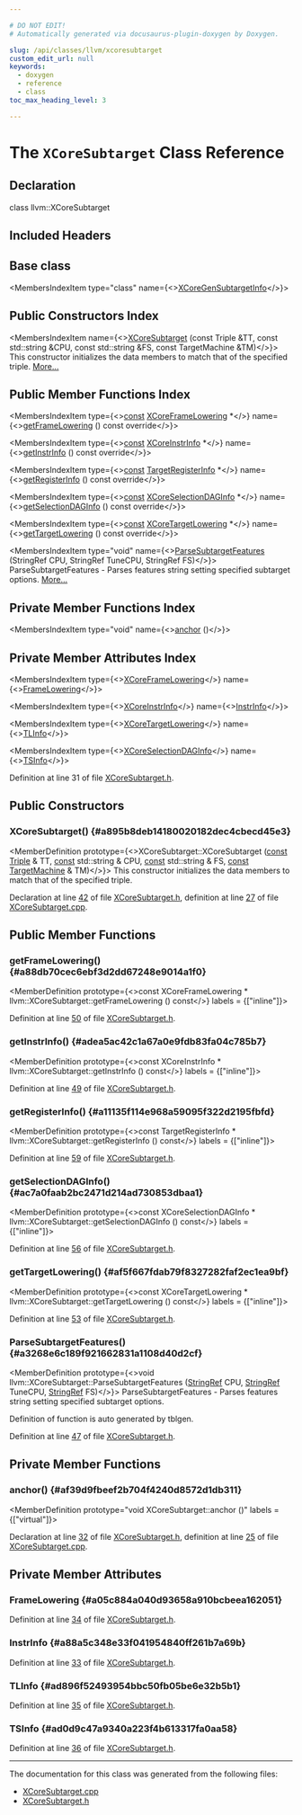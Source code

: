 ```yaml
---

# DO NOT EDIT!
# Automatically generated via docusaurus-plugin-doxygen by Doxygen.

slug: /api/classes/llvm/xcoresubtarget
custom_edit_url: null
keywords:
  - doxygen
  - reference
  - class
toc_max_heading_level: 3

---
```





# The `XCoreSubtarget` Class Reference

<DoxygenPage pluginConfig={pluginConfig}>



## Declaration

<CodeBlock>class llvm::XCoreSubtarget</CodeBlock>

## Included Headers

<IncludesList>
<IncludesListItem
  filePath="Target/XCore/XCoreSubtarget.h"
  permalink="/docs/api/files/lib/lib/target/lib/target/xcore/xcoresubtarget-h"
  isLocal="true" />
</IncludesList>

## Base class

<MembersIndex>

<MembersIndexItem
  type="class"
  name={<><a href="/docs/api/classes/xcoregensubtargetinfo">XCoreGenSubtargetInfo</a></>}>
</MembersIndexItem>

</MembersIndex>

## Public Constructors Index

<MembersIndex>

<MembersIndexItem
  name={<><a href="#a895b8deb14180020182dec4cbecd45e3">XCoreSubtarget</a> (const Triple &amp;TT, const std::string &amp;CPU, const std::string &amp;FS, const TargetMachine &amp;TM)</>}>
This constructor initializes the data members to match that of the specified triple. <a href="#a895b8deb14180020182dec4cbecd45e3">More...</a>
</MembersIndexItem>

</MembersIndex>

## Public Member Functions Index

<MembersIndex>

<MembersIndexItem
  type={<><a href="/docs/api/files/lib/lib/target/lib/target/aarch64/aarch64promoteconstant-cpp/#a90f8350fecae261c25be85d38b451bff">const</a> <a href="/docs/api/classes/llvm/xcoreframelowering">XCoreFrameLowering</a> &#42;</>}
  name={<><a href="#a88db70cec6ebf3d2dd67248e9014a1f0">getFrameLowering</a> () const override</>}>
</MembersIndexItem>

<MembersIndexItem
  type={<><a href="/docs/api/files/lib/lib/target/lib/target/aarch64/aarch64promoteconstant-cpp/#a90f8350fecae261c25be85d38b451bff">const</a> <a href="/docs/api/classes/llvm/xcoreinstrinfo">XCoreInstrInfo</a> &#42;</>}
  name={<><a href="#adea5ac42c1a67a0e9fdb83fa04c785b7">getInstrInfo</a> () const override</>}>
</MembersIndexItem>

<MembersIndexItem
  type={<><a href="/docs/api/files/lib/lib/target/lib/target/aarch64/aarch64promoteconstant-cpp/#a90f8350fecae261c25be85d38b451bff">const</a> <a href="/docs/api/classes/llvm/targetregisterinfo">TargetRegisterInfo</a> &#42;</>}
  name={<><a href="#a11135f114e968a59095f322d2195fbfd">getRegisterInfo</a> () const override</>}>
</MembersIndexItem>

<MembersIndexItem
  type={<><a href="/docs/api/files/lib/lib/target/lib/target/aarch64/aarch64promoteconstant-cpp/#a90f8350fecae261c25be85d38b451bff">const</a> <a href="/docs/api/classes/llvm/xcoreselectiondaginfo">XCoreSelectionDAGInfo</a> &#42;</>}
  name={<><a href="#ac7a0faab2bc2471d214ad730853dbaa1">getSelectionDAGInfo</a> () const override</>}>
</MembersIndexItem>

<MembersIndexItem
  type={<><a href="/docs/api/files/lib/lib/target/lib/target/aarch64/aarch64promoteconstant-cpp/#a90f8350fecae261c25be85d38b451bff">const</a> <a href="/docs/api/classes/llvm/xcoretargetlowering">XCoreTargetLowering</a> &#42;</>}
  name={<><a href="#af5f667fdab79f8327282faf2ec1ea9bf">getTargetLowering</a> () const override</>}>
</MembersIndexItem>

<MembersIndexItem
  type="void"
  name={<><a href="#a3268e6c189f921662831a1108d40d2cf">ParseSubtargetFeatures</a> (StringRef CPU, StringRef TuneCPU, StringRef FS)</>}>
ParseSubtargetFeatures - Parses features string setting specified subtarget options. <a href="#a3268e6c189f921662831a1108d40d2cf">More...</a>
</MembersIndexItem>

</MembersIndex>

## Private Member Functions Index

<MembersIndex>

<MembersIndexItem
  type="void"
  name={<><a href="#af39d9fbeef2b704f4240d8572d1db311">anchor</a> ()</>}>
</MembersIndexItem>

</MembersIndex>

## Private Member Attributes Index

<MembersIndex>

<MembersIndexItem
  type={<><a href="/docs/api/classes/llvm/xcoreframelowering">XCoreFrameLowering</a></>}
  name={<><a href="#a05c884a040d93658a910bcbeea162051">FrameLowering</a></>}>
</MembersIndexItem>

<MembersIndexItem
  type={<><a href="/docs/api/classes/llvm/xcoreinstrinfo">XCoreInstrInfo</a></>}
  name={<><a href="#a88a5c348e33f041954840ff261b7a69b">InstrInfo</a></>}>
</MembersIndexItem>

<MembersIndexItem
  type={<><a href="/docs/api/classes/llvm/xcoretargetlowering">XCoreTargetLowering</a></>}
  name={<><a href="#ad896f52493954bbc50fb05be6e32b5b1">TLInfo</a></>}>
</MembersIndexItem>

<MembersIndexItem
  type={<><a href="/docs/api/classes/llvm/xcoreselectiondaginfo">XCoreSelectionDAGInfo</a></>}
  name={<><a href="#ad0d9c47a9340a223f4b613317fa0aa58">TSInfo</a></>}>
</MembersIndexItem>

</MembersIndex>


Definition at line 31 of file <a href="/docs/api/files/lib/lib/target/lib/target/xcore/xcoresubtarget-h">XCoreSubtarget.h</a>.

<SectionDefinition>

## Public Constructors

### XCoreSubtarget() {#a895b8deb14180020182dec4cbecd45e3}

<MemberDefinition
  prototype={<>XCoreSubtarget::XCoreSubtarget (<a href="/docs/api/files/lib/lib/target/lib/target/aarch64/aarch64promoteconstant-cpp/#a90f8350fecae261c25be85d38b451bff">const</a> <a href="/docs/api/classes/llvm/triple">Triple</a> &amp; TT, <a href="/docs/api/files/lib/lib/target/lib/target/aarch64/aarch64promoteconstant-cpp/#a90f8350fecae261c25be85d38b451bff">const</a> std::string &amp; CPU, <a href="/docs/api/files/lib/lib/target/lib/target/aarch64/aarch64promoteconstant-cpp/#a90f8350fecae261c25be85d38b451bff">const</a> std::string &amp; FS, <a href="/docs/api/files/lib/lib/target/lib/target/aarch64/aarch64promoteconstant-cpp/#a90f8350fecae261c25be85d38b451bff">const</a> <a href="/docs/api/classes/llvm/targetmachine">TargetMachine</a> &amp; TM)</>}>
This constructor initializes the data members to match that of the specified triple.

Declaration at line <a href="/docs/api/files/lib/lib/target/lib/target/xcore/xcoresubtarget-h/#l00042">42</a> of file <a href="/docs/api/files/lib/lib/target/lib/target/xcore/xcoresubtarget-h">XCoreSubtarget.h</a>, definition at line <a href="/docs/api/files/lib/lib/target/lib/target/xcore/xcoresubtarget-cpp/#l00027">27</a> of file <a href="/docs/api/files/lib/lib/target/lib/target/xcore/xcoresubtarget-cpp">XCoreSubtarget.cpp</a>.
</MemberDefinition>

</SectionDefinition>

<SectionDefinition>

## Public Member Functions

### getFrameLowering() {#a88db70cec6ebf3d2dd67248e9014a1f0}

<MemberDefinition
  prototype={<>const XCoreFrameLowering &#42; llvm::XCoreSubtarget::getFrameLowering () const</>}
  labels = {["inline"]}>

Definition at line <a href="/docs/api/files/lib/lib/target/lib/target/xcore/xcoresubtarget-h/#l00050">50</a> of file <a href="/docs/api/files/lib/lib/target/lib/target/xcore/xcoresubtarget-h">XCoreSubtarget.h</a>.
</MemberDefinition>

### getInstrInfo() {#adea5ac42c1a67a0e9fdb83fa04c785b7}

<MemberDefinition
  prototype={<>const XCoreInstrInfo &#42; llvm::XCoreSubtarget::getInstrInfo () const</>}
  labels = {["inline"]}>

Definition at line <a href="/docs/api/files/lib/lib/target/lib/target/xcore/xcoresubtarget-h/#l00049">49</a> of file <a href="/docs/api/files/lib/lib/target/lib/target/xcore/xcoresubtarget-h">XCoreSubtarget.h</a>.
</MemberDefinition>

### getRegisterInfo() {#a11135f114e968a59095f322d2195fbfd}

<MemberDefinition
  prototype={<>const TargetRegisterInfo &#42; llvm::XCoreSubtarget::getRegisterInfo () const</>}
  labels = {["inline"]}>

Definition at line <a href="/docs/api/files/lib/lib/target/lib/target/xcore/xcoresubtarget-h/#l00059">59</a> of file <a href="/docs/api/files/lib/lib/target/lib/target/xcore/xcoresubtarget-h">XCoreSubtarget.h</a>.
</MemberDefinition>

### getSelectionDAGInfo() {#ac7a0faab2bc2471d214ad730853dbaa1}

<MemberDefinition
  prototype={<>const XCoreSelectionDAGInfo &#42; llvm::XCoreSubtarget::getSelectionDAGInfo () const</>}
  labels = {["inline"]}>

Definition at line <a href="/docs/api/files/lib/lib/target/lib/target/xcore/xcoresubtarget-h/#l00056">56</a> of file <a href="/docs/api/files/lib/lib/target/lib/target/xcore/xcoresubtarget-h">XCoreSubtarget.h</a>.
</MemberDefinition>

### getTargetLowering() {#af5f667fdab79f8327282faf2ec1ea9bf}

<MemberDefinition
  prototype={<>const XCoreTargetLowering &#42; llvm::XCoreSubtarget::getTargetLowering () const</>}
  labels = {["inline"]}>

Definition at line <a href="/docs/api/files/lib/lib/target/lib/target/xcore/xcoresubtarget-h/#l00053">53</a> of file <a href="/docs/api/files/lib/lib/target/lib/target/xcore/xcoresubtarget-h">XCoreSubtarget.h</a>.
</MemberDefinition>

### ParseSubtargetFeatures() {#a3268e6c189f921662831a1108d40d2cf}

<MemberDefinition
  prototype={<>void llvm::XCoreSubtarget::ParseSubtargetFeatures (<a href="/docs/api/classes/llvm/stringref">StringRef</a> CPU, <a href="/docs/api/classes/llvm/stringref">StringRef</a> TuneCPU, <a href="/docs/api/classes/llvm/stringref">StringRef</a> FS)</>}>
ParseSubtargetFeatures - Parses features string setting specified subtarget options.

Definition of function is auto generated by tblgen.

Definition at line <a href="/docs/api/files/lib/lib/target/lib/target/xcore/xcoresubtarget-h/#l00047">47</a> of file <a href="/docs/api/files/lib/lib/target/lib/target/xcore/xcoresubtarget-h">XCoreSubtarget.h</a>.
</MemberDefinition>

</SectionDefinition>

<SectionDefinition>

## Private Member Functions

### anchor() {#af39d9fbeef2b704f4240d8572d1db311}

<MemberDefinition
  prototype="void XCoreSubtarget::anchor ()"
  labels = {["virtual"]}>

Declaration at line <a href="/docs/api/files/lib/lib/target/lib/target/xcore/xcoresubtarget-h/#l00032">32</a> of file <a href="/docs/api/files/lib/lib/target/lib/target/xcore/xcoresubtarget-h">XCoreSubtarget.h</a>, definition at line <a href="/docs/api/files/lib/lib/target/lib/target/xcore/xcoresubtarget-cpp/#l00025">25</a> of file <a href="/docs/api/files/lib/lib/target/lib/target/xcore/xcoresubtarget-cpp">XCoreSubtarget.cpp</a>.
</MemberDefinition>

</SectionDefinition>

<SectionDefinition>

## Private Member Attributes

### FrameLowering {#a05c884a040d93658a910bcbeea162051}

<MemberDefinition
  prototype="XCoreFrameLowering llvm::XCoreSubtarget::FrameLowering">

Definition at line <a href="/docs/api/files/lib/lib/target/lib/target/xcore/xcoresubtarget-h/#l00034">34</a> of file <a href="/docs/api/files/lib/lib/target/lib/target/xcore/xcoresubtarget-h">XCoreSubtarget.h</a>.
</MemberDefinition>

### InstrInfo {#a88a5c348e33f041954840ff261b7a69b}

<MemberDefinition
  prototype="XCoreInstrInfo llvm::XCoreSubtarget::InstrInfo">

Definition at line <a href="/docs/api/files/lib/lib/target/lib/target/xcore/xcoresubtarget-h/#l00033">33</a> of file <a href="/docs/api/files/lib/lib/target/lib/target/xcore/xcoresubtarget-h">XCoreSubtarget.h</a>.
</MemberDefinition>

### TLInfo {#ad896f52493954bbc50fb05be6e32b5b1}

<MemberDefinition
  prototype="XCoreTargetLowering llvm::XCoreSubtarget::TLInfo">

Definition at line <a href="/docs/api/files/lib/lib/target/lib/target/xcore/xcoresubtarget-h/#l00035">35</a> of file <a href="/docs/api/files/lib/lib/target/lib/target/xcore/xcoresubtarget-h">XCoreSubtarget.h</a>.
</MemberDefinition>

### TSInfo {#ad0d9c47a9340a223f4b613317fa0aa58}

<MemberDefinition
  prototype="XCoreSelectionDAGInfo llvm::XCoreSubtarget::TSInfo">

Definition at line <a href="/docs/api/files/lib/lib/target/lib/target/xcore/xcoresubtarget-h/#l00036">36</a> of file <a href="/docs/api/files/lib/lib/target/lib/target/xcore/xcoresubtarget-h">XCoreSubtarget.h</a>.
</MemberDefinition>

</SectionDefinition>

<hr/>

The documentation for this class was generated from the following files:

<ul>
<li><a href="/docs/api/files/lib/lib/target/lib/target/xcore/xcoresubtarget-cpp">XCoreSubtarget.cpp</a></li>
<li><a href="/docs/api/files/lib/lib/target/lib/target/xcore/xcoresubtarget-h">XCoreSubtarget.h</a></li>
</ul>

</DoxygenPage>
